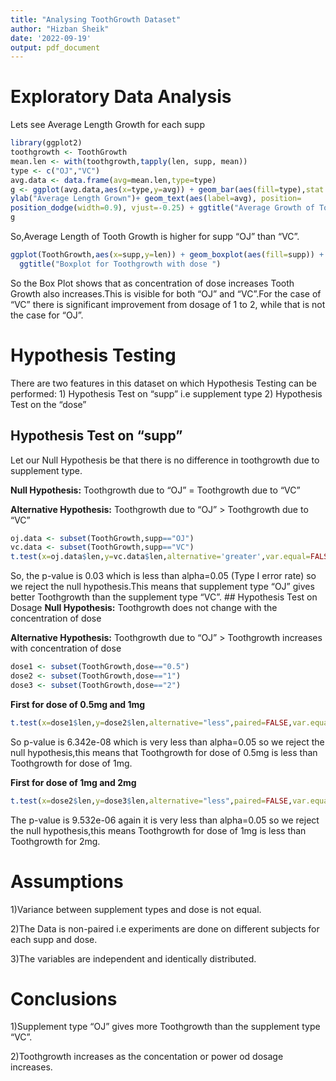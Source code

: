 ---
title: "Analysing ToothGrowth Dataset"
author: "Hizban Sheik"
date: '2022-09-19'
output: pdf_document
---

# Exploratory Data Analysis

Lets see Average Length Growth for each supp

```{r,figalign='center',fig.cap="Mean of the Teeth Growth Length for each type",fig.height=3.5,fig.width=4}
library(ggplot2)
toothgrowth <- ToothGrowth
mean.len <- with(toothgrowth,tapply(len, supp, mean))
type <- c("OJ","VC")
avg.data <- data.frame(avg=mean.len,type=type)
g <- ggplot(avg.data,aes(x=type,y=avg)) + geom_bar(aes(fill=type),stat = 'identity') + 
ylab("Average Length Grown")+ geom_text(aes(label=avg), position=
position_dodge(width=0.9), vjust=-0.25) + ggtitle("Average Growth of Tooth Length for each supp")
g
```

So,Average Length of Tooth Growth is higher for supp "OJ" than "VC". 
\newpage

```{r,fig.align='center',fig.height=5.5,fig.width=6}
ggplot(ToothGrowth,aes(x=supp,y=len)) + geom_boxplot(aes(fill=supp)) + facet_grid(.~dose) + 
  ggtitle("Boxplot for Toothgrowth with dose ")
```
So the Box Plot shows that as concentration of dose increases Tooth Growth also increases.This is visible for both "OJ" and "VC".For the case of "VC" there is significant improvement from dosage of 1 to 2, while that is not the case for "OJ".

# Hypothesis Testing
There are two features in this dataset on which Hypothesis Testing can be performed:
1) Hypothesis Test on "supp" i.e supplement type
2) Hypothesis Test on the "dose"

## Hypothesis Test on "supp"

Let our Null Hypothesis be that there is no difference in toothgrowth due to supplement type. 

**Null Hypothesis:** Toothgrowth due to "OJ" = Toothgrowth due to "VC" 

**Alternative Hypothesis:** Toothgrowth due to "OJ" > Toothgrowth due to "VC"
```{r}
oj.data <- subset(ToothGrowth,supp=="OJ")
vc.data <- subset(ToothGrowth,supp=="VC")
t.test(x=oj.data$len,y=vc.data$len,alternative='greater',var.equal=FALSE,paired=FALSE)
```
So, the p-value is 0.03 which is less than alpha=0.05 (Type I error rate) so we reject the null hypothesis.This means that supplement type "OJ" gives better Toothgrowth than the supplement type "VC".
## Hypothesis Test on Dosage
**Null Hypothesis:** Toothgrowth does not change with the concentration of dose

**Alternative Hypothesis:** Toothgrowth due to "OJ" > Toothgrowth increases with concentration of dose

```{r}
dose1 <- subset(ToothGrowth,dose=="0.5")
dose2 <- subset(ToothGrowth,dose=="1")
dose3 <- subset(ToothGrowth,dose=="2")
```

**First for dose of 0.5mg and 1mg**
```{r}
t.test(x=dose1$len,y=dose2$len,alternative="less",paired=FALSE,var.equal=FALSE)
```
So p-value is 6.342e-08 which is very less than alpha=0.05 so we reject the null hypothesis,this means that Toothgrowth for dose of 0.5mg is less than Toothgrowth for dose of 1mg. 

**First for dose of 1mg and 2mg**
```{r}
t.test(x=dose2$len,y=dose3$len,alternative="less",paired=FALSE,var.equal=FALSE)
```
The p-value is 9.532e-06 again it is very less than alpha=0.05 so we reject the null hypothesis,this means Toothgrowth for dose of 1mg is less than Toothgrowth for 2mg.

# Assumptions
1)Variance between supplement types and dose is not equal. 

2)The Data is non-paired i.e experiments are done on different subjects for each supp and dose. 

3)The variables are independent and identically distributed.

# Conclusions

1)Supplement type "OJ" gives more Toothgrowth than the supplement type "VC". 

2)Toothgrowth increases as the concentation or power od dosage increases. 
